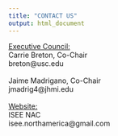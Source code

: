 ```yaml
---
title: "CONTACT US"
output: html_document
---
```


<u>Executive Council:</u>
<br>
Carrie Breton, Co-Chair
<br>
breton@usc.edu
<br>
<br>
Jaime Madrigano, Co-Chair
<br>
jmadrig4@jhmi.edu
<br>
<br>
<u>Website:</u>
<br>
ISEE NAC
<br>
isee.northamerica@gmail.com

<br>

